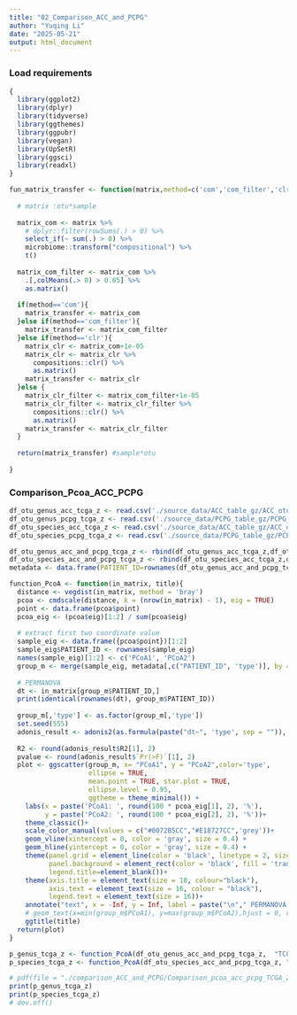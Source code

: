 ```yaml
---
title: "02_Comparison_ACC_and_PCPG"
author: "Yuqing Li"
date: "2025-05-21"
output: html_document
---
```


### Load requirements

```r
{
  library(ggplot2)
  library(dplyr)
  library(tidyverse)
  library(ggthemes)
  library(ggpubr)
  library(vegan)
  library(UpSetR)
  library(ggsci)
  library(readxl)
}

fun_matrix_transfer <- function(matrix,method=c('com','com_filter','clr','clr_filter')){
  
  # matrix :otu*sample
  
  matrix_com <- matrix %>% 
    # dplyr::filter(rowSums(.) > 0) %>% 
    select_if(~ sum(.) > 0) %>%
    microbiome::transform("compositional") %>%  
    t()  
  
  matrix_com_filter <- matrix_com %>% 
    .[,colMeans(.> 0) > 0.05] %>%  
    as.matrix()  
  
  if(method=='com'){
    matrix_transfer <- matrix_com
  }else if(method=='com_filter'){
    matrix_transfer <- matrix_com_filter
  }else if(method=='clr'){
    matrix_clr <- matrix_com+1e-05
    matrix_clr <- matrix_clr %>% 
      compositions::clr() %>%  
      as.matrix()
    matrix_transfer <- matrix_clr
  }else {
    matrix_clr_filter <- matrix_com_filter+1e-05
    matrix_clr_filter <- matrix_clr_filter %>% 
      compositions::clr() %>%  
      as.matrix()
    matrix_transfer <- matrix_clr_filter
  }
  
  return(matrix_transfer) #sample*otu
  
}

```

### Comparison_Pcoa_ACC_PCPG

```r
df_otu_genus_acc_tcga_z <- read.csv('./source_data/ACC_table_gz/ACC_otutable_bacteria_genus.csv',header = TRUE,row.names = 1) %>% dplyr::select(-cancertype) %>% mutate(across(where(is.character), as.numeric)) %>% t() %>% as.data.frame() %>% fun_matrix_transfer(.,method = 'com');dim(df_otu_genus_acc_tcga_z)
df_otu_genus_pcpg_tcga_z <- read.csv('./source_data/PCPG_table_gz/PCPG_otutable_bacteria_genus.csv',header = TRUE,row.names = 1) %>% dplyr::select(-cancertype) %>% mutate(across(where(is.character), as.numeric)) %>% t() %>% as.data.frame() %>% fun_matrix_transfer(.,method = 'com');dim(df_otu_genus_pcpg_tcga_z)
df_otu_species_acc_tcga_z <- read.csv('./source_data/ACC_table_gz/ACC_otutable_bacteria_species.csv',header = TRUE,row.names = 1) %>% dplyr::select(-cancertype) %>% mutate(across(where(is.character), as.numeric)) %>% t() %>% as.data.frame() %>% fun_matrix_transfer(.,method = 'com');dim(df_otu_species_acc_tcga_z)
df_otu_species_pcpg_tcga_z <- read.csv('./source_data/PCPG_table_gz/PCPG_otutable_bacteria_species.csv',header = TRUE,row.names = 1) %>% dplyr::select(-cancertype) %>% mutate(across(where(is.character), as.numeric)) %>% t() %>% as.data.frame() %>% fun_matrix_transfer(.,method = 'com');dim(df_otu_species_pcpg_tcga_z)

df_otu_genus_acc_and_pcpg_tcga_z <- rbind(df_otu_genus_acc_tcga_z,df_otu_genus_pcpg_tcga_z)
df_otu_species_acc_and_pcpg_tcga_z <- rbind(df_otu_species_acc_tcga_z,df_otu_species_pcpg_tcga_z)
metadata <- data.frame(PATIENT_ID=rownames(df_otu_genus_acc_and_pcpg_tcga_z),type=c(rep('ACC',78),rep('PCPG',182)))

function_PcoA <- function(in_matrix, title){
  distance <- vegdist(in_matrix, method = 'bray')
  pcoa <- cmdscale(distance, k = (nrow(in_matrix) - 1), eig = TRUE)
  point <- data.frame(pcoa$point)
  pcoa_eig <- (pcoa$eig)[1:2] / sum(pcoa$eig)
  
  # extract first two coordinate value
  sample_eig <- data.frame({pcoa$point})[1:2]
  sample_eig$PATIENT_ID <- rownames(sample_eig)
  names(sample_eig)[1:2] <- c('PCoA1', 'PCoA2')
  group_m <- merge(sample_eig, metadata[,c("PATIENT_ID", 'type')], by = "PATIENT_ID", all.x = TRUE)
  
  # PERMANOVA
  dt <- in_matrix[group_m$PATIENT_ID,]
  print(identical(rownames(dt), group_m$PATIENT_ID))
  
  group_m[,'type'] <- as.factor(group_m[,'type'])
  set.seed(555)
  adonis_result <- adonis2(as.formula(paste("dt~", 'type', sep = "")), group_m, permutations = 999, distance = 'bray')
  
  R2 <- round(adonis_result$R2[1], 2)
  pvalue <- round(adonis_result$`Pr(>F)`[1], 2)
  plot <- ggscatter(group_m, x= "PCoA1", y = "PCoA2",color='type',
                    ellipse = TRUE,
                    mean.point = TRUE, star.plot = TRUE,
                    ellipse.level = 0.95,
                    ggtheme = theme_minimal()) +
    labs(x = paste('PCoA1: ', round(100 * pcoa_eig[1], 2), '%'),
         y = paste('PCoA2: ', round(100 * pcoa_eig[2], 2), '%'))+
    theme_classic()+
    scale_color_manual(values = c("#0072B5CC","#E18727CC",'grey'))+
    geom_vline(xintercept = 0, color = 'gray', size = 0.4) + 
    geom_hline(yintercept = 0, color = 'gray', size = 0.4) +
    theme(panel.grid = element_line(color = 'black', linetype = 2, size = 0.1), 
          panel.background = element_rect(color = 'black', fill = 'transparent'), 
          legend.title=element_blank())+
    theme(axis.title = element_text(size = 18, colour="black"),
          axis.text = element_text(size = 16, colour = "black"),
          legend.text = element_text(size = 16))+
    annotate("text", x = -Inf, y = Inf, label = paste("\n"," PERMANOVA R2 = ",R2 ,"\n"," P ", ifelse(pvalue<0.001,'<0.001',paste0('=',pvalue)), sep = ""), hjust = 0, vjust = 1) +
    # geom_text(x=min(group_m$PCoA1), y=max(group_m$PCoA2),hjust = 0, vjust = 1, label=paste("PERMANOVA R2 = ",R2 ,"\n","P ", ifelse(pvalue<0.001,'<0.001',paste0('=',pvalue)), sep = ""))+
    ggtitle(title)
  return(plot)
}

p_genus_tcga_z <- function_PcoA(df_otu_genus_acc_and_pcpg_tcga_z,  "TCGA_Z_genus")
p_species_tcga_z <- function_PcoA(df_otu_species_acc_and_pcpg_tcga_z, "TCGA_Z_species")

# pdf(file = "./comparison_ACC_and_PCPG/Comparison_pcoa_acc_pcpg_TCGA_Z.pdf", width = 5, height = 4)
print(p_genus_tcga_z)
print(p_species_tcga_z)
# dev.off()
```
